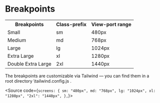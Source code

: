 
<Meta title="Tokens/5. Breakpoints" />
<h1>Breakpoints</h1>
<table className="w-full">
  <tr>
    <th>Breakpoints</th>
    <th>Class-prefix</th>
    <th>View-port range</th>
  </tr>
    <tr>
    <td>Small</td>
    <td>sm</td>
    <td>480px</td>
  </tr>
  <tr>
    <td>Medium</td>
    <td>md</td>
    <td>768px</td>
  </tr>
  <tr>
    <td>Large</td>
    <td>lg</td>
    <td>1024px</td>
  </tr>
  <tr>
    <td>Extra Large</td>
    <td>xl</td>
    <td>1280px</td>
  </tr>

  <tr>
    <td>Double Extra Large</td>
    <td>2xl</td>
    <td>1440px</td>
  </tr>
</table>

The breakpoints are customizable via Tailwind — you can find them in a root directory \tailwind.config.js .

<Source code={`screens: {
      sm: "480px",
      md: "768px",
      lg: "1024px",
      xl: "1280px",
      "2xl": "1440px",
    },`}>

</Source>
